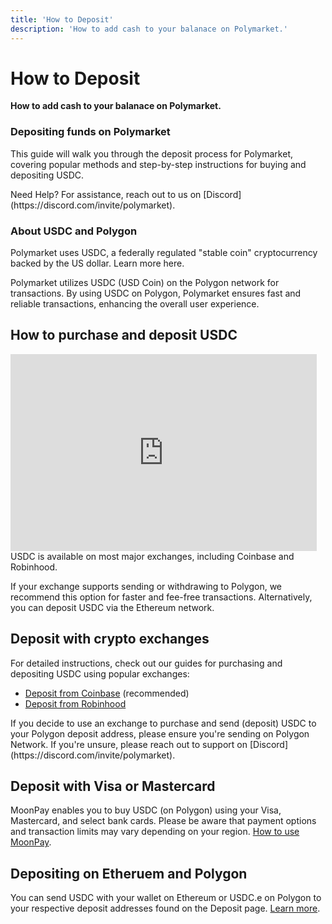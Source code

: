 ```yaml
---
title: 'How to Deposit'
description: 'How to add cash to your balanace on Polymarket.'
---
```


# How to Deposit

**How to add cash to your balanace on Polymarket.**

### Depositing funds on Polymarket

This guide will walk you through the deposit process for Polymarket, covering popular methods and step-by-step instructions for buying and depositing USDC.

<Note>
Need Help? For assistance, reach out to us on [Discord](https://discord.com/invite/polymarket).
</Note>

### About USDC and Polygon
Polymarket uses USDC, a federally regulated "stable coin" cryptocurrency backed by the US dollar. Learn more here.

Polymarket utilizes USDC (USD Coin) on the Polygon network for transactions. By using USDC on Polygon, Polymarket ensures fast and reliable transactions, enhancing the overall user experience.

How to purchase and deposit USDC
--------------------------------
<iframe width="490" height="315" src="https://www.youtube.com/embed/IlDLdqT8RjU?si=2f0ze0d-SQznVP_N" title="YouTube video player" frameborder="0" allow="accelerometer; autoplay; clipboard-write; encrypted-media; gyroscope; picture-in-picture; web-share" referrerpolicy="strict-origin-when-cross-origin" allowfullscreen></iframe>
USDC is available on most major exchanges, including Coinbase and Robinhood.

If your exchange supports sending or withdrawing to Polygon, we recommend this option for faster and fee-free transactions. Alternatively, you can deposit USDC via the Ethereum network.

Deposit with crypto exchanges
-------------------------

For detailed instructions, check out our guides for purchasing and depositing USDC using popular exchanges:

* [Deposit from Coinbase](https://polymarket.mintlify.app/deposits/coinbase) (recommended)
* [Deposit from Robinhood](https://polymarket.mintlify.app/deposits/robinhood)


<Note>
If you decide to use an exchange to purchase and send (deposit) USDC to your Polygon deposit address, please ensure you're sending on Polygon Network. If you're unsure, please reach out to support on [Discord](https://discord.com/invite/polymarket).
</Note>

Deposit with Visa or Mastercard
---

MoonPay enables you to buy USDC (on Polygon) using your Visa, Mastercard, and select bank cards. Please be aware that payment options and transaction limits may vary depending on your region. [How to use MoonPay](https://polymarket.mintlify.app/deposits/moonpay).

Depositing on Etheruem and Polygon
---

You can send USDC with your wallet on Ethereum or USDC.e on Polygon to your respective deposit addresses found on the Deposit page. [Learn more](https://polymarket.mintlify.app/deposits/usdc-on-eth).

